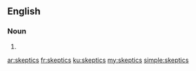 ==English==

===Noun===
{{head|en|plural}}

# {{plural of|skeptic|lang=en}}

[[ar:skeptics]]
[[fr:skeptics]]
[[ku:skeptics]]
[[my:skeptics]]
[[simple:skeptics]]